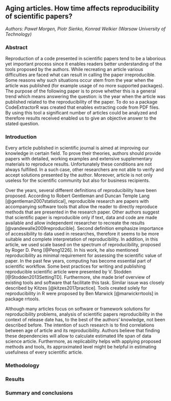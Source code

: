 ## Aging articles. How time affects reproducibility of scientific papers?

*Authors: Paweł Morgen, Piotr Sieńko, Konrad Welkier (Warsaw University of Technology)*

### Abstract

Reproduction of a code presented in scientific papers tend to be a laborious yet important process since it enables readers better understanding of the tools proposed by the authors. While recreating an article various difficulties are faced what can result in calling the paper irreproducible. Some reasons why such situations occur stem from the year when the article was published (for example usage of no more supported packages). The purpose of the following paper is to prove whether this is a general trend which means answering the question: is the year when the article was published related to the reproducibility of the paper. To do so a package CodeExtractorR was created that enables extracting code from PDF files. By using this tool a significant number of articles could be analyzed and therefore results received enabled us to give an objective answer to the stated question.

### Introduction 

Every article published in scientific journal is aimed at improving our knowledge in certain field. To prove their theories, authors should provide papers with detailed, working examples and extensive supplementary materials to reproduce results. Unfortunately these conditions are not always fulfilled. In a such case, other researchers are not able to verify and accept solutions presented by the author. Moreover, article is not only useless for the scientific community but also for business recipients. 

Over the years, several different definitions of reproducibility have been proposed. According to Robert Gentleman and Duncan Temple Lang [@gentleman2007statistical], reproducible research are papers with accompanying software tools that allow the reader to directly reproduce methods that are presented in the research paper. Other authors suggest that scientific paper is reproducible only if text, data and code are made available and allow independent researcher to recreate the results [@vandewalle2009reproducible]. Second definition emphasize importance of accessibility to data used in researches, therefore it seems to be more suitable and complete interpretation of reproducibility. In addition, in this article, we used scale based on the spectrum of reproducibility, proposed by Roger D. Peng [@Peng1226]. In his work, he also mentioned reproducibility as minimal requirement for assessing the scientific value of paper. In the past few years, computing has become essential part of scientific workflow. Some best practices for writing and publishing reproducible scientific article were presented by V. Stodden [@Stodden2013SettingTD]. Furthermore, she made brief overview of existing tools and software that facilitate this task. Similar  issue was closely described by Kitzes [@kitzes2017practice]. Tools created solely for reproducibility in R were proposed by Ben Marwick [@marwickrrtools] in package rrtools. 

Although many articles focus on software or framework solutions for reproducibility problems, analysis of scientific papers reproducibility in the context of release date has, to the best of the authors’ knowledge, not been described before. The intention of such research is to find correlations between age of article and its reproducibility. Authors believe that finding these dependencies will allow to calculate estimated life span of data science article. Furthermore, as replicability helps with applying proposed methods and tools, its approximated level might be helpful in estimating usefulness of every scientific article.  



### Methodology


### Results


### Summary and conclusions 

